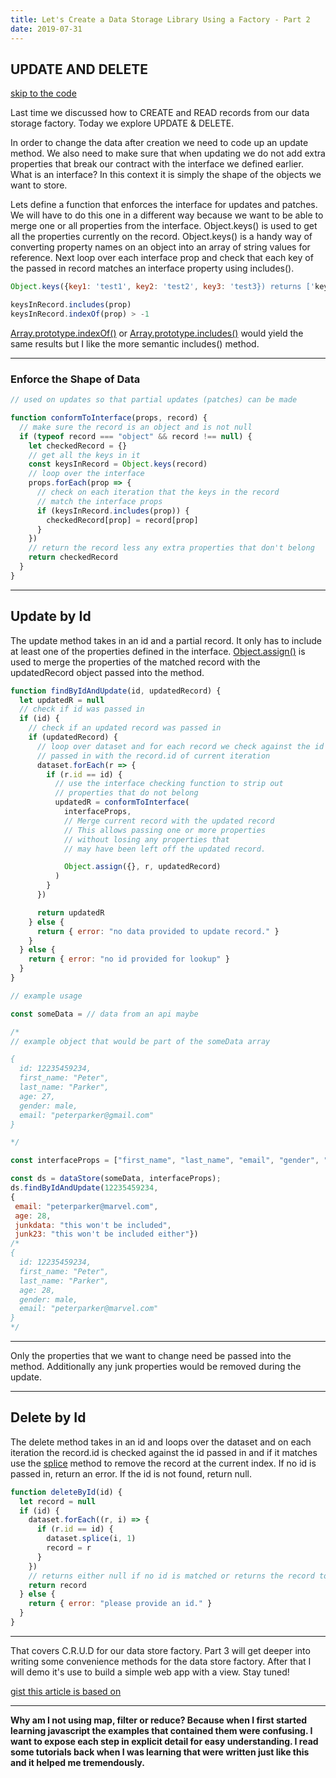 ```yaml
---
title: Let's Create a Data Storage Library Using a Factory - Part 2
date: 2019-07-31
---
```


## UPDATE AND DELETE

[skip to the code](#enforce-the-shape-of-data)

Last time we discussed how to CREATE and READ records from our data storage factory. Today we explore UPDATE & DELETE.

In order to change the data after creation we need to code up an update method. We also need to make sure that when updating we do not add extra properties that break our contract with the interface we defined earlier. What is an interface? In this context it is simply the shape of the objects we want to store.

Lets define a function that enforces the interface for updates and patches. We will have to do this one in a different way because we want to be able to merge one or all properties from the interface. Object.keys() is used to get all the properties currently on the record. Object.keys() is a handy way of converting property names on an object into an array of string values for reference.
Next loop over each interface prop and check that each key of the passed in record matches an interface property using includes().

```javascript
Object.keys({key1: 'test1', key2: 'test2', key3: 'test3}) returns ['key1', 'key2', 'key3']

keysInRecord.includes(prop)
keysInRecord.indexOf(prop) > -1
```

[Array.prototype.indexOf()](https://developer.mozilla.org/en-US/docs/Web/JavaScript/Reference/Global_Objects/Array/indexOf) or [Array.prototype.includes()](https://developer.mozilla.org/en-US/docs/Web/JavaScript/Reference/Global_Objects/Array/includes) would yield the same results but I like the more semantic includes() method.

---

### Enforce the Shape of Data

```javascript
// used on updates so that partial updates (patches) can be made

function conformToInterface(props, record) {
  // make sure the record is an object and is not null
  if (typeof record === "object" && record !== null) {
    let checkedRecord = {}
    // get all the keys in it
    const keysInRecord = Object.keys(record)
    // loop over the interface
    props.forEach(prop => {
      // check on each iteration that the keys in the record
      // match the interface props
      if (keysInRecord.includes(prop)) {
        checkedRecord[prop] = record[prop]
      }
    })
    // return the record less any extra properties that don't belong
    return checkedRecord
  }
}
```

---

## Update by Id

The update method takes in an id and a partial record. It only has to include at least one of the properties defined in the interface. [Object.assign()](https://developer.mozilla.org/en-US/docs/Web/JavaScript/Reference/Global_Objects/Object/assign) is used to merge the properties of the matched record with the updatedRecord object passed into the method.

```javascript
function findByIdAndUpdate(id, updatedRecord) {
  let updatedR = null
  // check if id was passed in
  if (id) {
    // check if an updated record was passed in
    if (updatedRecord) {
      // loop over dataset and for each record we check against the id
      // passed in with the record.id of current iteration
      dataset.forEach(r => {
        if (r.id == id) {
          // use the interface checking function to strip out
          // properties that do not belong
          updatedR = conformToInterface(
            interfaceProps,
            // Merge current record with the updated record
            // This allows passing one or more properties
            // without losing any properties that
            // may have been left off the updated record.

            Object.assign({}, r, updatedRecord)
          )
        }
      })

      return updatedR
    } else {
      return { error: "no data provided to update record." }
    }
  } else {
    return { error: "no id provided for lookup" }
  }
}

// example usage

const someData = // data from an api maybe

/*
// example object that would be part of the someData array

{
  id: 12235459234,
  first_name: "Peter",
  last_name: "Parker",
  age: 27,
  gender: male,
  email: "peterparker@gmail.com"
}

*/

const interfaceProps = ["first_name", "last_name", "email", "gender", "age"]

const ds = dataStore(someData, interfaceProps);
ds.findByIdAndUpdate(12235459234,
{
 email: "peterparker@marvel.com",
 age: 28,
 junkdata: "this won't be included",
 junk23: "this won't be included either"})
/*
{
  id: 12235459234,
  first_name: "Peter",
  last_name: "Parker",
  age: 28,
  gender: male,
  email: "peterparker@marvel.com"
}
*/

```

---

Only the properties that we want to change need be passed into the method. Additionally any junk properties would be removed during the update.

---

## Delete by Id

The delete method takes in an id and loops over the dataset and on each iteration
the record.id is checked against the id passed in and if it matches use the [splice](https://developer.mozilla.org/en-US/docs/Web/JavaScript/Reference/Global_Objects/Array/splice) method to remove the record at the current index. If no id is passed in, return an error. If the id is not found, return null.

```javascript
function deleteById(id) {
  let record = null
  if (id) {
    dataset.forEach((r, i) => {
      if (r.id == id) {
        dataset.splice(i, 1)
        record = r
      }
    })
    // returns either null if no id is matched or returns the record to deleted
    return record
  } else {
    return { error: "please provide an id." }
  }
}
```

---

That covers C.R.U.D for our data store factory. Part 3 will get deeper into writing some convenience methods for the data store factory. After that I will demo it's use to build a simple web app with a view. Stay tuned!

[gist this article is based on](https://gist.github.com/JasonBBelcher/49e9a5087b797b708540dbb14c4b0822)

---

**Why am I not using map, filter or reduce? Because when I first started learning javascript the examples that contained them were confusing. I want to expose each step in explicit detail for easy understanding. I read some tutorials back when I was learning that were written just like this and it helped me tremendously.**
